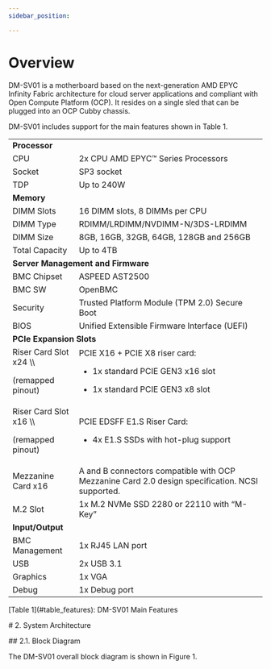 ```yaml
---
sidebar_position: 

---
```

# Overview

DM-SV01 is a motherboard based on the next-generation AMD EPYC Infinity Fabric architecture for cloud server applications and compliant with Open Compute Platform (OCP). It resides on a single sled that can be plugged into an OCP Cubby chassis.

DM-SV01 includes support for the main features shown in Table 1.

<table>

  <tr>

   <td colspan="2" ><strong>Processor</strong>

   </td>

  </tr>

  <tr>

   <td>CPU

   </td>

   <td>2x CPU AMD EPYC™ Series Processors

   </td>

  </tr>

  <tr>

   <td>Socket

   </td>

   <td>SP3 socket

   </td>

  </tr>

  <tr>

   <td>TDP

   </td>

   <td>Up to 240W

   </td>

  </tr>

  <tr>

   <td colspan="2" ><strong>Memory</strong>

   </td>

  </tr>

  <tr>

   <td>DIMM Slots

   </td>

   <td>16 DIMM slots, 8 DIMMs per CPU

   </td>

  </tr>

  <tr>

   <td>DIMM Type

   </td>

   <td>RDIMM/LRDIMM/NVDIMM-N/3DS-LRDIMM 

   </td>

  </tr>

  <tr>

   <td>DIMM Size

   </td>

   <td>8GB, 16GB, 32GB, 64GB, 128GB and 256GB

   </td>

  </tr>

  <tr>

   <td>Total Capacity

   </td>

   <td>Up to 4TB

   </td>

  </tr>

  <tr>

   <td colspan="2" ><strong>Server Management and Firmware</strong>

   </td>

  </tr>

  <tr>

   <td>BMC Chipset

   </td>

   <td>ASPEED AST2500

   </td>

  </tr>

  <tr>

   <td>BMC SW

   </td>

   <td>OpenBMC

   </td>

  </tr>

  <tr>

   <td>Security

   </td>

   <td>Trusted Platform Module (TPM 2.0) Secure Boot

   </td>

  </tr>

  <tr>

   <td>BIOS

   </td>

   <td>Unified Extensible Firmware Interface (UEFI)

   </td>

  </tr>

  <tr>

   <td colspan="2" ><strong>PCIe Expansion Slots</strong>

   </td>

  </tr>

  <tr>

   <td>Riser Card Slot x24  \\

(remapped pinout)

   </td>

   <td>PCIE X16 + PCIE X8 riser card:

<p>

 - 1x standard PCIE GEN3 x16 slot

<p>

 - 1x standard PCIE GEN3 x8 slot

   </td>

  </tr>

  <tr>

   <td>Riser Card Slot x16  \\

(remapped pinout)

   </td>

   <td>PCIE EDSFF E1.S Riser Card:

<p>

 - 4x E1.S SSDs with hot-plug support

   </td>

  </tr>

  <tr>

   <td>Mezzanine Card x16

   </td>

   <td>A and B connectors compatible with OCP Mezzanine Card 2.0 design specification. NCSI supported.

   </td>

  </tr>

  <tr>

   <td>M.2 Slot 

   </td>

   <td>1x M.2 NVMe SSD 2280 or 22110 with “M-Key”

   </td>

  </tr>

  <tr>

   <td colspan="2" ><strong>Input/Output</strong>

   </td>

  </tr>

  <tr>

   <td>BMC Management

   </td>

   <td>1x RJ45 LAN port

   </td>

  </tr>

  <tr>

   <td>USB

   </td>

   <td>2x USB 3.1

   </td>

  </tr>

  <tr>

   <td>Graphics

   </td>

   <td>1x VGA 

   </td>

  </tr>

  <tr>

   <td>Debug

   </td>

   <td>1x Debug port

   </td>

  </tr>

</table>

\[Table 1\](#table_features): DM-SV01 Main Features

\# 2. System Architecture

\## 2.1. Block Diagram

The DM-SV01 overall block diagram is shown in Figure 1.
